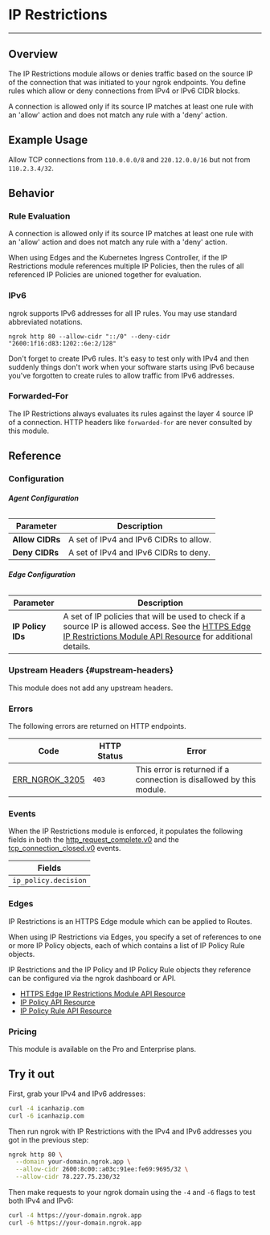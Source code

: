 
# IP Restrictions

---

## Overview

The IP Restrictions module allows or denies traffic based on the source IP of
the connection that was initiated to your ngrok endpoints. You define rules
which allow or deny connections from IPv4 or IPv6 CIDR blocks.

A connection is allowed only if its source IP matches at least one rule with an
'allow' action and does not match any rule with a 'deny' action.

## Example Usage

Allow TCP connections from `110.0.0.0/8` and `220.12.0.0/16` but not from
`110.2.3.4/32`.

<Tabs groupId="connectivity" queryString="cty">
	<TabItem value="agent-cli" label="Agent CLI" default>
		<AgentCliExample />
	</TabItem>
	<TabItem value="agent-config" label="Agent Config">
		<AgentConfigExample />
	</TabItem>
	<TabItem value="ssh" label="SSH">
		<SshExample />
	</TabItem>
	<TabItem value="go-sdk" label="Go">
		<GoSdkExample />
	</TabItem>
	<TabItem value="nodejs-sdk" label="NodeJS">
		<NodejsSdkExample />
	</TabItem>
	<TabItem value="python-sdk" label="Python">
		<PythonSdkExample />
	</TabItem>
	<TabItem value="rust-sdk" label="Rust">
		<RustSdkExample />
	</TabItem>
	<TabItem value="k8s" label="Kubernetes Controller">
		<KubernetesExample />
	</TabItem>
</Tabs>

## Behavior

### Rule Evaluation

A connection is allowed only if its source IP matches at least one rule with an
'allow' action and does not match any rule with a 'deny' action.

When using Edges and the Kubernetes Ingress Controller, if the IP Restrictions
module references multiple IP Policies, then the rules of all referenced IP
Policies are unioned together for evaluation.

### IPv6

ngrok supports IPv6 addresses for all IP rules. You may use standard abbreviated
notations.

```
ngrok http 80 --allow-cidr "::/0" --deny-cidr "2600:1f16:d83:1202::6e:2/128"
```

Don't forget to create IPv6 rules. It's easy to test only with IPv4 and then
suddenly things don't work when your software starts using IPv6 because you've
forgotten to create rules to allow traffic from IPv6 addresses.

### Forwarded-For

The IP Restrictions always evaluates its rules against the layer 4 source IP of
a connection. HTTP headers like `forwarded-for` are never consulted by this
module.

## Reference

### Configuration

###### **Agent Configuration**

| Parameter       | Description                            |
| --------------- | -------------------------------------- |
| **Allow CIDRs** | A set of IPv4 and IPv6 CIDRs to allow. |
| **Deny CIDRs**  | A set of IPv4 and IPv6 CIDRs to deny.  |

###### **Edge Configuration**

| Parameter         | Description                                                                                                                                                                                                                |
| ----------------- | -------------------------------------------------------------------------------------------------------------------------------------------------------------------------------------------------------------------------- |
| **IP Policy IDs** | A set of IP policies that will be used to check if a source IP is allowed access. See the [HTTPS Edge IP Restrictions Module API Resource](/api/resources/https-edge-route-ip-restriction-module/) for additional details. |

### Upstream Headers {#upstream-headers}

This module does not add any upstream headers.

### Errors

The following errors are returned on HTTP endpoints.

| Code                                      | HTTP Status | Error                                                                |
| ----------------------------------------- | ----------- | -------------------------------------------------------------------- |
| [ERR_NGROK_3205](/errors/err_ngrok_3205/) | `403`       | This error is returned if a connection is disallowed by this module. |

### Events

When the IP Restrictions module is enforced, it populates the following fields
in both the
[http_request_complete.v0](/obs/reference/#http-request-complete) and the
[tcp_connection_closed.v0](/obs/reference/#tcp-connection-closed) events.

| Fields               |
| -------------------- |
| `ip_policy.decision` |

### Edges

IP Restrictions is an HTTPS Edge module which can be applied to Routes.

When using IP Restrictions via Edges, you specify a set of references to one or
more IP Policy objects, each of which contains a list of IP Policy Rule
objects.

IP Restrictions and the IP Policy and IP Policy Rule objects they reference can
be configured via the ngrok dashboard or API.

- [HTTPS Edge IP Restrictions Module API Resource](/api/resources/https-edge-route-ip-restriction-module/)
- [IP Policy API Resource](/api/resources/ip-policies/)
- [IP Policy Rule API Resource](/api/resources/ip-policy-rules/)

### Pricing

This module is available on the Pro and Enterprise plans.

## Try it out

First, grab your IPv4 and IPv6 addresses:

```bash
curl -4 icanhazip.com
curl -6 icanhazip.com
```

Then run ngrok with IP Restrictions with the IPv4 and IPv6 addresses you got in the previous step:

```bash
ngrok http 80 \
  --domain your-domain.ngrok.app \
  --allow-cidr 2600:8c00::a03c:91ee:fe69:9695/32 \
  --allow-cidr 78.227.75.230/32
```

Then make requests to your ngrok domain using the `-4` and `-6` flags to test both IPv4 and IPv6:

```bash
curl -4 https://your-domain.ngrok.app
curl -6 https://your-domain.ngrok.app
```

